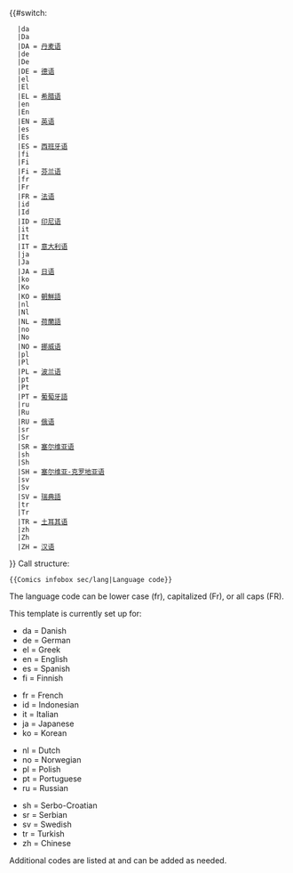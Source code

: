 {{#switch:{{{1|}}}
   |da
   |Da
   |DA = [[丹麦语]]
   |de
   |De
   |DE = [[德语]]
   |el
   |El
   |EL = [[希腊语]]
   |en
   |En
   |EN = [[英语]]
   |es
   |Es
   |ES = [[西班牙语]]
   |fi
   |Fi
   |Fi = [[芬兰语]]
   |fr
   |Fr
   |FR = [[法语]]
   |id
   |Id
   |ID = [[印尼语]]
   |it
   |It
   |IT = [[意大利语]]
   |ja
   |Ja
   |JA = [[日语]]
   |ko
   |Ko
   |KO = [[朝鮮語]]
   |nl
   |Nl
   |NL = [[荷蘭語]]
   |no
   |No
   |NO = [[挪威语]]
   |pl
   |Pl
   |PL = [[波兰语]]
   |pt
   |Pt
   |PT = [[葡萄牙語]]
   |ru
   |Ru
   |RU = [[俄语]]
   |sr
   |Sr
   |SR = [[塞尔维亚语]]
   |sh
   |Sh
   |SH = [[塞尔维亚-克罗地亚语]]
   |sv
   |Sv
   |SV = [[瑞典語]]
   |tr
   |Tr
   |TR = [[土耳其语]]
   |zh
   |Zh
   |ZH = [[汉语]]
}}<noinclude>
Call structure:

<tt><nowiki>{{Comics infobox sec/lang|Language code}}</nowiki></tt>

The language code can be lower case (fr), capitalized (Fr), or all caps (FR).

This template is currently set up for:

{{col-begin}}
{{col-4}}
*da = Danish
*de = German
*el = Greek
*en = English
*es = Spanish
*fi = Finnish
{{col-4}}
*fr = French
*id = Indonesian
*it = Italian
*ja = Japanese
*ko = Korean
{{col-4}}
*nl = Dutch
*no = Norwegian
*pl = Polish
*pt = Portuguese
*ru = Russian
{{col-4}}
*sh = Serbo-Croatian
*sr = Serbian
*sv = Swedish
*tr = Turkish
*zh = Chinese
{{col-end}} 

Additional codes are listed at {{link-en|Wikipedia:巴別/List|Wikipedia:Babel/List}} and can be added as needed.</noinclude>